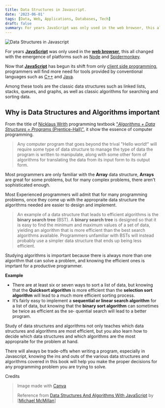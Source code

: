 ```yaml
---
title: Data Structures in Javascript.
date: '2023-06-01'
tags: [Data, Web, Applications, Databases, Tech]
draft: false
summary: For years JavaScript was only used in the web browser, this all changed with the emergence of platforms such as Node and Spidermonkey.
---
```


<img
  className="inline"
  src="/static/images/Blog/Data-Structures-in-Javascript/Data-Structures-in-Javascript.png"
  alt="Data Structures in Javascript"
/>

For years **[JavaScript](https://developer.mozilla.org/en-US/docs/Web/JavaScript)** was only used in the **[web browser]()**, this all changed with the emergence of platforms such as [Node](https://nodejs.org/) and [Spidermonkey](https://spidermonkey.dev/).

Now that **[JavaScript](https://developer.mozilla.org/en-US/docs/Web/JavaScript)** has begun its shift from only [client side programming](), programmers will find more need for tools provided by conventional languages such as [C++](https://en.wikipedia.org/wiki/C%2B%2B) and [Java](https://www.java.com/).

Among these tools are the classic data structures such as linked lists, stacks, queues, and graphs, as well as classic algorithms for searching and sorting data.

## Why is Data Structures and Algorithms important

From the title of [Nicklaus Writh](https://en.wikipedia.org/wiki/Niklaus_Wirth) programming textbook ["_Algorithms + Data Structures = Programs_ (Prentice-Hall)"](https://www.amazon.com/Algorithms-Structures-Prentice-Hall-Automatic-Computation/dp/0130224189), it show the essence of computer programming.

> Any computer program that goes beyond the trival "Hello world!" will require some type of data structure to manage the type of data the program is written to manipulate, along with some other form of algorithms for translating the data from its input form to its output form.

Most programmers are only familiar with the **Array** data structure, **Arrays** are great for some problems, but for many complex problems, there aren't sophisticated enough.

Most Experienced programmers will admit that for many programming problems, once they come up with the appropraite data structure the algorithms needed are easier to design and implement.

> An example of a data structure that leads to efficient algorithms is the **binary search tree** (BST). A **binary search tree** is designed so that it is easy to find the minimum and maximum values of a set of data, yielding an algorithm that is more efficient than the best search algorithms available. Programmers unfamiliar with BSTs will instead probably use a simpler data structure that ends up being less efficient.

Studying algorithms is important because there is always more than one algorithm that can solve a problem, and knowing the efficient ones is imprtant for a productive programmer.

**Example**

- There are at least six or seven ways to sort a list of data, but knowing that the **Quicksort algorithm** is more efficient than the **selection sort algorithm** will lead to a much more efficient sorting process.
- It’s fairly easy to implement a **sequential or linear search algorithm** for a list of data, but knowing that the **binary sort algorithm** can sometimes be twice as efficient as the se‐ quential search will lead to a better program.

Study of data structures and algorithms not only teaches which data structures and algorithms are most efficient, but you also learn how to decide which data structures and which algorithms are the most appropraite for the problem at hand.

There will always be trade-offs when writing a program, especially in Javascript, knowing the ins and outs of the various data structures and algorithms covered in this book will help you make the proper decisions for any programming problem you are trying to solve.

Credits

> Image made with [Canva]()
>
> Reference from [Data Structures And Algorithms With JavaScript](https://www.amazon.com/Data-Structures-Algorithms-JavaScript-approaches/dp/1449364934) by [[Michael McMillan](https://www.amazon.com/Michael-McMillan/e/B001IU0RIG/ref=aufs_dp_fta_dsk)]
